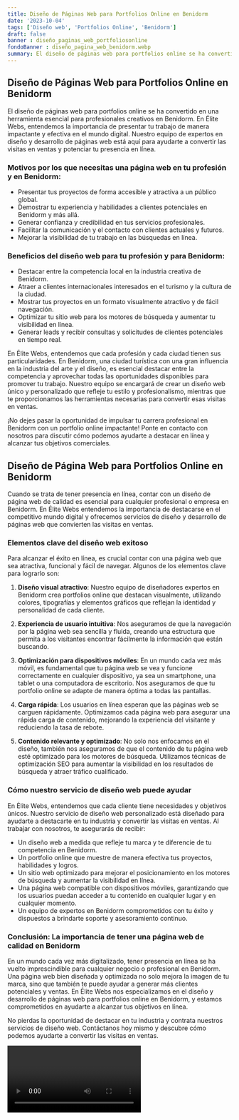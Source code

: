```yaml
---
title: Diseño de Páginas Web para Portfolios Online en Benidorm
date: '2023-10-04'
tags: ['Diseño web', 'Portfolios Online', 'Benidorm']
draft: false
banner : diseño_paginas_web_portfoliosonline
fondoBanner : diseño_pagina_web_benidorm.webp
summary: El diseño de páginas web para portfolios online se ha convertido en una herramienta esencial para profesionales creativos en Benidorm. En Élite Webs, entendemos la importancia de presentar tu trabajo de manera impactante y efectiva en el mundo digital. Nuestro equipo de expertos en diseño y desarrollo de páginas web está aquí para ayudarte a convertir las visitas en ventas y potenciar tu presencia en línea.
---
```


## Diseño de Páginas Web para Portfolios Online en Benidorm

El diseño de páginas web para portfolios online se ha convertido en una herramienta esencial para profesionales creativos en Benidorm. En Élite Webs, entendemos la importancia de presentar tu trabajo de manera impactante y efectiva en el mundo digital. Nuestro equipo de expertos en diseño y desarrollo de páginas web está aquí para ayudarte a convertir las visitas en ventas y potenciar tu presencia en línea.

### Motivos por los que necesitas una página web en tu profesión y en Benidorm:

- Presentar tus proyectos de forma accesible y atractiva a un público global.
- Demostrar tu experiencia y habilidades a clientes potenciales en Benidorm y más allá.
- Generar confianza y credibilidad en tus servicios profesionales.
- Facilitar la comunicación y el contacto con clientes actuales y futuros.
- Mejorar la visibilidad de tu trabajo en las búsquedas en línea.

### Beneficios del diseño web para tu profesión y para Benidorm:

- Destacar entre la competencia local en la industria creativa de Benidorm.
- Atraer a clientes internacionales interesados en el turismo y la cultura de la ciudad.
- Mostrar tus proyectos en un formato visualmente atractivo y de fácil navegación.
- Optimizar tu sitio web para los motores de búsqueda y aumentar tu visibilidad en línea.
- Generar leads y recibir consultas y solicitudes de clientes potenciales en tiempo real.

En Élite Webs, entendemos que cada profesión y cada ciudad tienen sus particularidades. En Benidorm, una ciudad turística con una gran influencia en la industria del arte y el diseño, es esencial destacar entre la competencia y aprovechar todas las oportunidades disponibles para promover tu trabajo. Nuestro equipo se encargará de crear un diseño web único y personalizado que refleje tu estilo y profesionalismo, mientras que te proporcionamos las herramientas necesarias para convertir esas visitas en ventas.

¡No dejes pasar la oportunidad de impulsar tu carrera profesional en Benidorm con un portfolio online impactante! Ponte en contacto con nosotros para discutir cómo podemos ayudarte a destacar en línea y alcanzar tus objetivos comerciales.

<GifSeo />

<Cta />

## Diseño de Página Web para Portfolios Online en Benidorm

Cuando se trata de tener presencia en línea, contar con un diseño de página web de calidad es esencial para cualquier profesional o empresa en Benidorm. En Élite Webs entendemos la importancia de destacarse en el competitivo mundo digital y ofrecemos servicios de diseño y desarrollo de páginas web que convierten las visitas en ventas.

### Elementos clave del diseño web exitoso

Para alcanzar el éxito en línea, es crucial contar con una página web que sea atractiva, funcional y fácil de navegar. Algunos de los elementos clave para lograrlo son:

1. **Diseño visual atractivo**: Nuestro equipo de diseñadores expertos en Benidorm crea portfolios online que destacan visualmente, utilizando colores, tipografías y elementos gráficos que reflejan la identidad y personalidad de cada cliente.

2. **Experiencia de usuario intuitiva**: Nos aseguramos de que la navegación por la página web sea sencilla y fluida, creando una estructura que permita a los visitantes encontrar fácilmente la información que están buscando.

3. **Optimización para dispositivos móviles**: En un mundo cada vez más móvil, es fundamental que tu página web se vea y funcione correctamente en cualquier dispositivo, ya sea un smartphone, una tablet o una computadora de escritorio. Nos aseguramos de que tu portfolio online se adapte de manera óptima a todas las pantallas.

4. **Carga rápida**: Los usuarios en línea esperan que las páginas web se carguen rápidamente. Optimizamos cada página web para asegurar una rápida carga de contenido, mejorando la experiencia del visitante y reduciendo la tasa de rebote.

5. **Contenido relevante y optimizado**: No solo nos enfocamos en el diseño, también nos aseguramos de que el contenido de tu página web esté optimizado para los motores de búsqueda. Utilizamos técnicas de optimización SEO para aumentar la visibilidad en los resultados de búsqueda y atraer tráfico cualificado.

### Cómo nuestro servicio de diseño web puede ayudar

En Élite Webs, entendemos que cada cliente tiene necesidades y objetivos únicos. Nuestro servicio de diseño web personalizado está diseñado para ayudarte a destacarte en tu industria y convertir las visitas en ventas. Al trabajar con nosotros, te asegurarás de recibir:

- Un diseño web a medida que refleje tu marca y te diferencie de tu competencia en Benidorm.
- Un portfolio online que muestre de manera efectiva tus proyectos, habilidades y logros.
- Un sitio web optimizado para mejorar el posicionamiento en los motores de búsqueda y aumentar la visibilidad en línea.
- Una página web compatible con dispositivos móviles, garantizando que los usuarios puedan acceder a tu contenido en cualquier lugar y en cualquier momento.
- Un equipo de expertos en Benidorm comprometidos con tu éxito y dispuestos a brindarte soporte y asesoramiento continuo.

### Conclusión: La importancia de tener una página web de calidad en Benidorm

En un mundo cada vez más digitalizado, tener presencia en línea se ha vuelto imprescindible para cualquier negocio o profesional en Benidorm. Una página web bien diseñada y optimizada no solo mejora la imagen de tu marca, sino que también te puede ayudar a generar más clientes potenciales y ventas. En Élite Webs nos especializamos en el diseño y desarrollo de páginas web para portfolios online en Benidorm, y estamos comprometidos en ayudarte a alcanzar tus objetivos en línea.

No pierdas la oportunidad de destacar en tu industria y contrata nuestros servicios de diseño web. Contáctanos hoy mismo y descubre cómo podemos ayudarte a convertir las visitas en ventas.

<Video />

<CtaBot job='Portfolios Online' city='Benidorm'/>

<Gmaps query='Benidorm+españa+maps' />